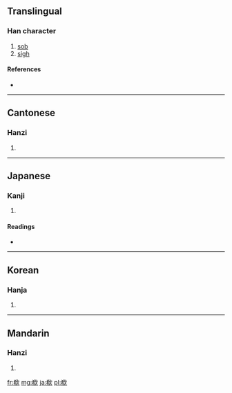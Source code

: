 ==Translingual==

===Han character===
{{Han char|rn=76|rad=欠|as=07|sn=11|four=4728<sub>2</sub>|canj=大月弓人 (KBNO)}}

# [[sob]]
# [[sigh]]

====References====
* {{Han ref|kx=0568.040|dkj=16087|dj=0956.170|hdz=32140.060|uh=6B37|ud=27447|bh=D5D8|bd=54744}}

----

==Cantonese==

===Hanzi===
{{yue-hanzi|jyut=|y=hei1}}

# {{defn|Cantonese|sort=欠07}}

----

==Japanese==

===Kanji===
{{ja-kanji|grade=|rs=欠07}}

# {{defn|Japanese|sort=欠07}}

====Readings====
* {{ja-readings|on=[[き]] (ki)|kun=[[なげく]] (nageku)}}

----

==Korean==

===Hanja===
{{ko-hanja|hangeul=희|eumhun=|rv=hui|mr=hŭi|y=huy}}

# {{defn|Korean|sort=欠07}}

----

==Mandarin==

===Hanzi===
{{cmn-hanzi|pin=[[xī]] ([[xi1]])|wg=hsi<sup>1</sup>}}

# {{defn|Mandarin|sort=欠07}}

[[fr:欷]]
[[mg:欷]]
[[ja:欷]]
[[pl:欷]]